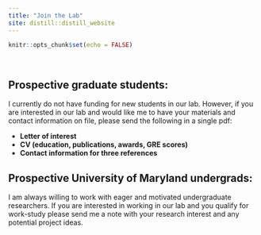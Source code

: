 ```yaml
---
title: "Join the Lab"
site: distill::distill_website
---
```


```r
knitr::opts_chunk$set(echo = FALSE)
```

<style>
d-title, d-byline {
  display: none
}
</style>

<br>

## Prospective graduate students:

I currently do not have funding for new students in our lab. However, if you are interested in our lab and would like me to have your materials and contact information on file, please send the following in a single pdf:

- **Letter of interest**
- **CV (education, publications, awards, GRE scores)**
- **Contact information for three references**

## Prospective University of Maryland undergrads:

I am always willing to work with eager and motivated undergraduate researchers. If you are interested in working in our lab and  you qualify for work-study please send me a note with your research interest and any potential project ideas.
